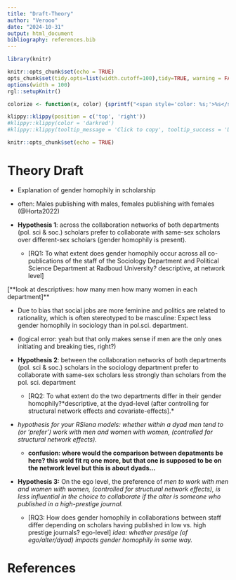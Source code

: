 ```yaml
---
title: "Draft-Theory"
author: "Verooo"
date: "2024-10-31"
output: html_document
bibliography: references.bib
---
```


```r
library(knitr)

knitr::opts_chunk$set(echo = TRUE)
opts_chunk$set(tidy.opts=list(width.cutoff=100),tidy=TRUE, warning = FALSE, message = FALSE,comment = "#>", cache=TRUE, class.source=c("test"), class.output=c("test2"))
options(width = 100)
rgl::setupKnitr()

colorize <- function(x, color) {sprintf("<span style='color: %s;'>%s</span>", color, x) }

```

```r
klippy::klippy(position = c('top', 'right'))
#klippy::klippy(color = 'darkred')
#klippy::klippy(tooltip_message = 'Click to copy', tooltip_success = 'Done')
```

```r
knitr::opts_chunk$set(echo = TRUE)

```

# Theory Draft 

-   Explanation of gender homophily in scholarship

-   often: Males publishing with males, females publishing with females (@Horta2022)

-   **Hypothesis 1**: across the collaboration networks of both departments (pol. sci & soc.) scholars prefer to collaborate with same-sex scholars over different-sex scholars (gender homophily is present).

    -   [RQ1: To what extent does gender homophily occur across all co-publications of the staff of the Sociology Department and Political Science Department at Radboud University? descriptive, at network level]\

[\*\*look at descriptives: how many men how many women in each department]\*\*

-   Due to bias that social jobs are more feminine and politics are related to rationality, which is often stereotyped to be masculine: Expect less gender homophily in sociology than in pol.sci. department.

-   (logical error: yeah but that only makes sense if men are the only ones initiating and breaking ties, right?)

<!-- -->

-   **Hypothesis 2**: between the collaboration networks of both departments (pol. sci & soc.) scholars in the sociology department prefer to collaborate with same-sex scholars less strongly than scholars from the pol. sci. department

    -   [RQ2: To what extent do the two departments differ in their gender homophily?\*descriptive, at the dyad-level (after controlling for structural network effects and covariate-effects].\*

<!-- -->

-   *hypothesis for your RSiena models: whether within a dyad men tend to (or 'prefer') work with men and women with women, (controlled for structural network effects).*

    -   **confusion: where would the comparison between depatments be here? this wold fit rq one more, but that one is supposed to be on the network level but this is about dyads...**

<!-- -->

-   **Hypothesis 3:** On the ego level, the preference of *men to work with men and women with women, (controlled for structural network effects), is less influential in the choice to collaborate if the alter is someone who published in a high-prestige journal.*

    -   [RQ3: How does gender homophily in collaborations between staff differ depending on scholars having published in low vs. high prestige journals? ego-level] *idea: whether prestige (of ego/alter/dyad) impacts gender homophily in some way.*

# References
